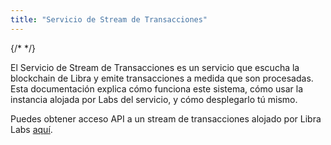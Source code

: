 ```yaml
---
title: "Servicio de Stream de Transacciones"
---
```


{/* <IndexerBetaNotice /> */}

El Servicio de Stream de Transacciones es un servicio que escucha la blockchain de Libra y emite transacciones a medida que son procesadas. Esta documentación explica cómo funciona este sistema, cómo usar la instancia alojada por Labs del servicio, y cómo desplegarlo tú mismo.

Puedes obtener acceso API a un stream de transacciones alojado por Libra Labs [aquí](/build/indexer/txn-stream/aptos-hosted-txn-stream).
